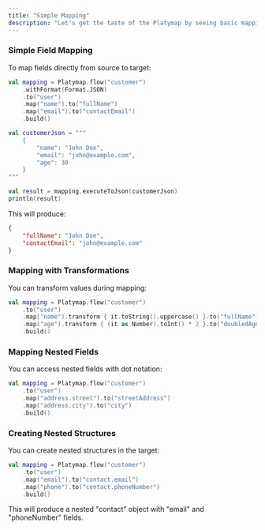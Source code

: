 ```yaml
---
title: "Simple Mapping"
description: "Let's get the taste of the Platymap by seeing basic mappings"
---
```


### Simple Field Mapping

To map fields directly from source to target:

```kotlin
val mapping = Platymap.flow("customer")
    .withFormat(Format.JSON)
    .to("user")
    .map("name").to("fullName")
    .map("email").to("contactEmail")
    .build()

val customerJson = """
    {
        "name": "John Doe",
        "email": "john@example.com",
        "age": 30
    }
"""

val result = mapping.executeToJson(customerJson)
println(result)
```

This will produce:

```json
{
    "fullName": "John Doe",
    "contactEmail": "john@example.com"
}
```

### Mapping with Transformations

You can transform values during mapping:

```kotlin
val mapping = Platymap.flow("customer")
    .to("user")
    .map("name").transform { it.toString().uppercase() }.to("fullName")
    .map("age").transform { (it as Number).toInt() * 2 }.to("doubledAge")
    .build()
```

### Mapping Nested Fields

You can access nested fields with dot notation:

```kotlin
val mapping = Platymap.flow("customer")
    .to("user")
    .map("address.street").to("streetAddress")
    .map("address.city").to("city")
    .build()
```

### Creating Nested Structures

You can create nested structures in the target:

```kotlin
val mapping = Platymap.flow("customer")
    .to("user")
    .map("email").to("contact.email")
    .map("phone").to("contact.phoneNumber")
    .build()
```

This will produce a nested "contact" object with "email" and "phoneNumber" fields.